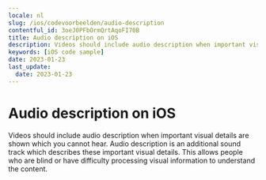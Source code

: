 ```yaml
---
locale: nl
slug: /ios/codevoorbeelden/audio-description
contentful_id: 3oeJ0PFbOrmQrtAqoFI70B
title: Audio description on iOS
description: Videos should include audio description when important visual details are shown which you cannot hear.
keywords: [iOS code sample]
date: 2023-01-23
last_update:
  date: 2023-01-23
---
```


# Audio description on iOS

Videos should include audio description when important visual details are shown which you cannot hear. Audio description is an additional sound track which describes these important visual details. This allows people who are blind or have difficulty processing visual information to understand the content.

<CodeSample id="media-audio-description" locale="nl" platform="ios"/>
